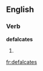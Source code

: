 
==English==

===Verb===
'''defalcates'''

# {{third-person singular of|[[defalcate]]}}

[[fr:defalcates]]